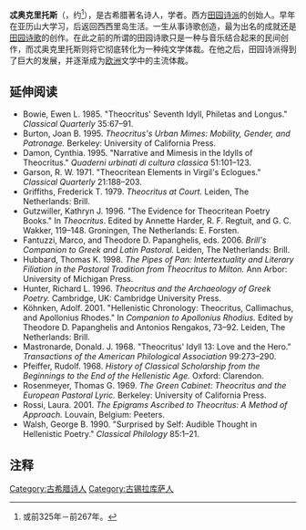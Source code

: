 {{unreferenced|time=2009-5-18}}

'''忒奥克里托斯'''（{{lang-el|Θεόκριτος }}，约{{bd|前310年||前250年||}}<ref>或前325年－前267年。</ref>），是古希腊著名诗人，学者。西方[[田园诗派|田园诗派]]的创始人。早年在亚历山大学习，后返回西西里岛生活。一生从事诗歌创造，最为出名的成就还是[[田园诗歌|田园诗歌]]的创作。在此之前的所谓的田园诗歌只是一种与音乐结合起来的民间创作，而忒奥克里托斯则将它彻底转化为一种纯文学体裁。在他之后，田园诗派得到了巨大的发展，并逐渐成为[[欧洲|欧洲]]文学中的主流体裁。

==延伸阅读==
* Bowie, Ewen L. 1985. "Theocritus' Seventh Idyll, Philetas and Longus." ''Classical Quarterly'' 35:67–91.
* Burton, Joan B. 1995. ''Theocritus's Urban Mimes: Mobility, Gender, and Patronage.'' Berkeley: University of California Press.
* Damon, Cynthia. 1995. "Narrative and Mimesis in the Idylls of Theocritus." ''Quaderni urbinati di cultura classica'' 51:101–123.
* Garson, R. W. 1971. "Theocritean Elements in Virgil's Eclogues." ''Classical Quarterly'' 21:188–203.
* Griffiths, Frederick T. 1979. ''Theocritus at Court.'' Leiden, The Netherlands: Brill.
* Gutzwiller, Kathryn J. 1996. "The Evidence for Theocritean Poetry Books." In ''Theocritus''. Edited by Annette Harder, R. F. Regtuit, and G. C. Wakker, 119–148. Groningen, The Netherlands: E. Forsten.
* Fantuzzi, Marco, and Theodore D. Papanghelis, eds. 2006. ''Brill's Companion to Greek and Latin Pastoral.'' Leiden, The Netherlands: Brill.
* Hubbard, Thomas K. 1998. ''The Pipes of Pan: Intertextuality and Literary Filiation in the Pastoral Tradition from Theocritus to Milton.'' Ann Arbor: University of Michigan Press.
* Hunter, Richard L. 1996. ''Theocritus and the Archaeology of Greek Poetry.'' Cambridge, UK: Cambridge University Press.
* Köhnken, Adolf. 2001. "Hellenistic Chronology: Theocritus, Callimachus, and Apollonius Rhodes." In ''Companion to Apollonius Rhodius.'' Edited by Theodore D. Papanghelis and Antonios Rengakos, 73–92. Leiden, The Netherlands: Brill.
* Mastronarde, Donald. J. 1968. "Theocritus' Idyll 13: Love and the Hero." ''Transactions of the American Philological Association'' 99:273–290.
* Pfeiffer, Rudolf. 1968. ''History of Classical Scholarship from the Beginnings to the End of the Hellenistic Age.'' Oxford: Clarendon.
* Rosenmeyer, Thomas G. 1969. ''The Green Cabinet: Theocritus and the European Pastoral Lyric.'' Berkeley: University of California Press.
* Rossi, Laura. 2001. ''The Epigrams Ascribed to Theocritus: A Method of Approach.'' Louvain, Belgium: Peeters.
* Walsh, George B. 1990. "Surprised by Self: Audible Thought in Hellenistic Poetry." ''Classical Philology'' 85:1–21.

== 注释 ==
{{reflist}}

{{Authority control}}
{{作家小作品}}

[[Category:古希腊诗人|Category:古希腊诗人]]
[[Category:古锡拉库萨人|Category:古锡拉库萨人]]